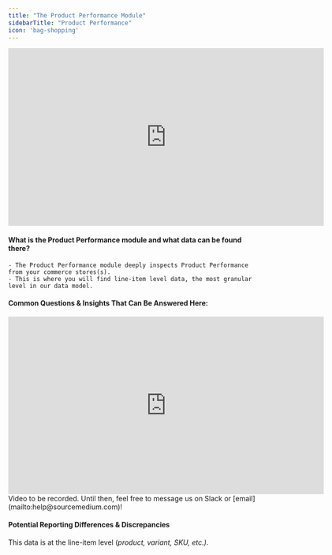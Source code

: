 ```yaml
---
title: "The Product Performance Module"
sidebarTitle: "Product Performance"
icon: 'bag-shopping'
---
```

<iframe width="640" height="360" src="https://www.loom.com/embed/b3690823857b4d8fa945f6fed6a992db?sid=4e9ce67f-5721-4eb5-aae6-6250003e2ecf" frameborder="0" webkitallowfullscreen mozallowfullscreen allowfullscreen></iframe>

#### What is the Product Performance module and what data can be found there?
    - The Product Performance module deeply inspects Product Performance from your commerce stores(s).
    - This is where you will find line-item level data, the most granular level in our data model.
#### Common Questions & Insights That Can Be Answered Here:
<AccordionGroup>
<Accordion title="How are specific products performing over time?">
<iframe width="640" height="360" src="https://www.loom.com/embed/e7b91adb64674023a76dfe26bdd39cf7?sid=95c836eb-09cd-4754-9fed-eb6b5e18b9ae" frameborder="0" webkitallowfullscreen mozallowfullscreen allowfullscreen></iframe>
</Accordion>
<Accordion title="Which product types are the best performing over time?">
Video to be recorded. Until then, feel free to message us on Slack or [email](mailto:help@sourcemedium.com)!
</Accordion>
</AccordionGroup>

#### Potential Reporting Differences & Discrepancies
This data is at the line-item level (*product, variant, SKU, etc.)*.